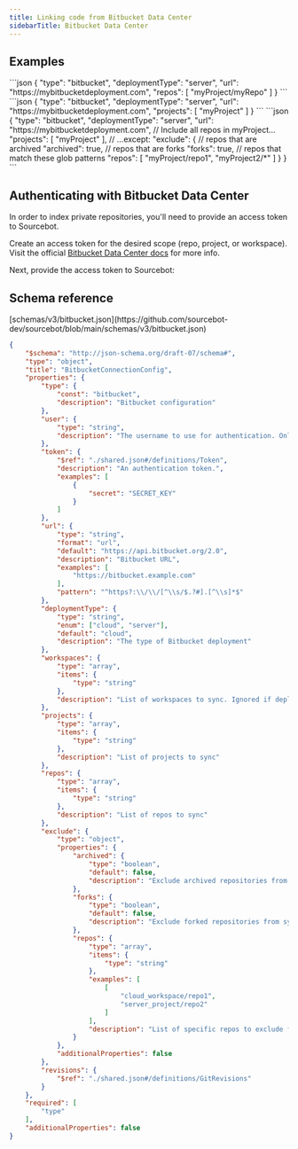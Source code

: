 ```yaml
---
title: Linking code from Bitbucket Data Center
sidebarTitle: Bitbucket Data Center
---
```



## Examples

<AccordionGroup>
    <Accordion title="Sync individual repos">
        ```json
        {
            "type": "bitbucket",
            "deploymentType": "server",
            "url": "https://mybitbucketdeployment.com",
            "repos": [
                "myProject/myRepo"
            ]
        }
        ```
    </Accordion>
    <Accordion title="Sync all repos in a project">
        ```json
        {
            "type": "bitbucket",
            "deploymentType": "server",
            "url": "https://mybitbucketdeployment.com",
            "projects": [
                "myProject"
            ]
        }
        ```
    </Accordion>
    <Accordion title="Exclude repos from syncing">
        ```json
        {
            "type": "bitbucket",
            "deploymentType": "server",
            "url": "https://mybitbucketdeployment.com",
            // Include all repos in myProject...
            "projects": [
                "myProject"
            ],
            // ...except:
            "exclude": {
                // repos that are archived
                "archived": true,
                // repos that are forks
                "forks": true,
                // repos that match these glob patterns
                "repos": [
                    "myProject/repo1",
                    "myProject2/*"
                ]
            }
        }
        ```
    </Accordion>
</AccordionGroup>

## Authenticating with Bitbucket Data Center

In order to index private repositories, you'll need to provide an access token to Sourcebot.

Create an access token for the desired scope (repo, project, or workspace). Visit the official [Bitbucket Data Center docs](https://confluence.atlassian.com/bitbucketserver/http-access-tokens-939515499.html)
for more info.

Next, provide the access token to Sourcebot:

<BitbucketToken />


## Schema reference

<Accordion title="Reference">
[schemas/v3/bitbucket.json](https://github.com/sourcebot-dev/sourcebot/blob/main/schemas/v3/bitbucket.json)

```json
{
    "$schema": "http://json-schema.org/draft-07/schema#",
    "type": "object",
    "title": "BitbucketConnectionConfig",
    "properties": {
        "type": {
            "const": "bitbucket",
            "description": "Bitbucket configuration"
        },
        "user": {
            "type": "string",
            "description": "The username to use for authentication. Only needed if token is an app password."
        },
        "token": {
            "$ref": "./shared.json#/definitions/Token",
            "description": "An authentication token.",
            "examples": [
                {
                    "secret": "SECRET_KEY"
                }
            ]
        },
        "url": {
            "type": "string",
            "format": "url",
            "default": "https://api.bitbucket.org/2.0",
            "description": "Bitbucket URL",
            "examples": [
                "https://bitbucket.example.com"
            ],
            "pattern": "^https?:\\/\\/[^\\s/$.?#].[^\\s]*$"
        },
        "deploymentType": {
            "type": "string",
            "enum": ["cloud", "server"],
            "default": "cloud",
            "description": "The type of Bitbucket deployment"
        },
        "workspaces": {
            "type": "array",
            "items": {
                "type": "string"
            },
            "description": "List of workspaces to sync. Ignored if deploymentType is server."
        },
        "projects": {
            "type": "array",
            "items": {
                "type": "string"
            },
            "description": "List of projects to sync"
        },
        "repos": {
            "type": "array",
            "items": {
                "type": "string"
            },
            "description": "List of repos to sync"
        },
        "exclude": {
            "type": "object",
            "properties": {
                "archived": {
                    "type": "boolean",
                    "default": false,
                    "description": "Exclude archived repositories from syncing."
                },
                "forks": {
                    "type": "boolean",
                    "default": false,
                    "description": "Exclude forked repositories from syncing."
                },
                "repos": {
                    "type": "array",
                    "items": {
                        "type": "string"
                    },
                    "examples": [
                        [
                            "cloud_workspace/repo1", 
                            "server_project/repo2" 
                        ]
                    ],
                    "description": "List of specific repos to exclude from syncing."
                }
            },
            "additionalProperties": false
        },
        "revisions": {
            "$ref": "./shared.json#/definitions/GitRevisions"
        }
    },
    "required": [
        "type"
    ],
    "additionalProperties": false
}
```

</Accordion>